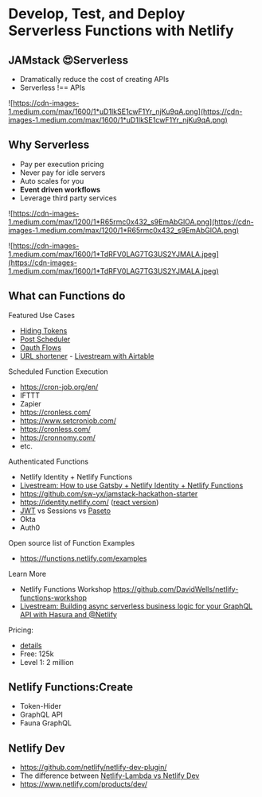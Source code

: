 # Develop, Test, and Deploy Serverless Functions with Netlify

## JAMstack 😍Serverless

- Dramatically reduce the cost of creating APIs
- Serverless !== APIs

![https://cdn-images-1.medium.com/max/1600/1*uD1IkSE1cwF1Yr_njKu9qA.png](https://cdn-images-1.medium.com/max/1600/1*uD1IkSE1cwF1Yr_njKu9qA.png)

## Why Serverless

- Pay per execution pricing
- Never pay for idle servers
- Auto scales for you
- **Event driven workflows**
- Leverage third party services

![https://cdn-images-1.medium.com/max/1200/1*R65rmc0x432_s9EmAbGlOA.png](https://cdn-images-1.medium.com/max/1200/1*R65rmc0x432_s9EmAbGlOA.png)

![https://cdn-images-1.medium.com/max/1600/1*TdRFV0LAG7TG3US2YJMALA.jpeg](https://cdn-images-1.medium.com/max/1600/1*TdRFV0LAG7TG3US2YJMALA.jpeg)

## What can Functions do

Featured Use Cases

- [Hiding Tokens](https://community.netlify.com/t/handling-api-keys-in-a-proxy-redirect/857/2)
- [Post Scheduler](https://github.com/serverless/post-scheduler)
- [Oauth Flows](github.com/netlify-labs/oauth-example)
- [URL shortener](https://github.com/kentcdodds/netlify-shortener) - [Livestream with Airtable](https://www.youtube.com/watch?v=Xs-qvWqoi2U)

Scheduled Function Execution

- https://cron-job.org/en/
- IFTTT
- Zapier
- https://cronless.com/
- https://www.setcronjob.com/
- https://cronless.com/
- https://cronnomy.com/
- etc.

Authenticated Functions

- Netlify Identity + Netlify Functions
- [Livestream: How to use Gatsby + Netlify Identity + Netlify Functions](https://www.youtube.com/watch?v=vrSoLMmQ46k)
- https://github.com/sw-yx/jamstack-hackathon-starter
- https://identity.netlify.com/ ([react version](https://react-netlify-identity-widget.netlify.com))
- [JWT](https://jwt.io/) vs Sessions vs [Paseto](https://github.com/paragonie/paseto)
- Okta
- Auth0

Open source list of Function Examples

- <https://functions.netlify.com/examples>

Learn More

- Netlify Functions Workshop <https://github.com/DavidWells/netlify-functions-workshop>
- [Livestream: Building async serverless business logic for your GraphQL API with Hasura and @Netlify](https://www.youtube.com/watch?v=Sz9M5vTAAUk)

Pricing:

- [details](https://www.netlify.com/pricing/?utm_source=conf&utm_medium=smashingconf&utm_campaign=devex)
- Free: 125k
- Level 1: 2 million

## Netlify Functions:Create

- Token-Hider
- GraphQL API
- Fauna GraphQL

## Netlify Dev

- <https://github.com/netlify/netlify-dev-plugin/>
- The difference between [Netlify-Lambda vs Netlify Dev](https://github.com/netlify/netlify-lambda/blob/master/README.md#netlify-lambda)
- https://www.netlify.com/products/dev/
